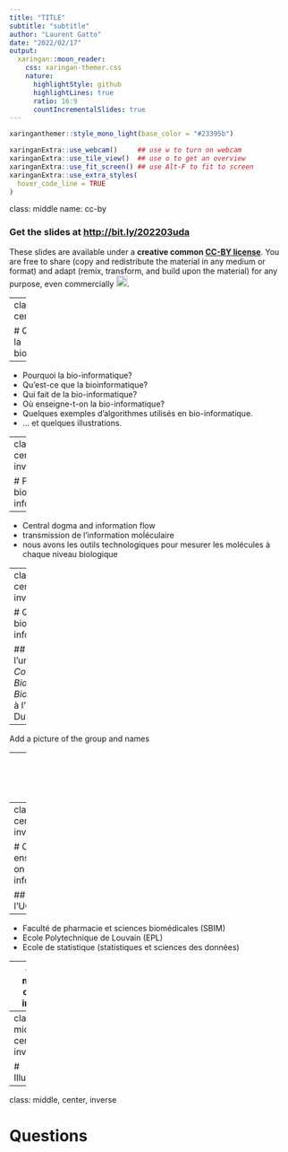 ```yaml
---
title: "TITLE"
subtitle: "subtitle"
author: "Laurent Gatto"
date: "2022/02/17"
output:
  xaringan::moon_reader:
    css: xaringan-themer.css
    nature:
      highlightStyle: github
      highlightLines: true
      ratio: 16:9
      countIncrementalSlides: true
---
```


```r
xaringanthemer::style_mono_light(base_color = "#23395b")
```

```r
xaringanExtra::use_webcam()     ## use w to turn on webcam
xaringanExtra::use_tile_view()  ## use o to get an overview
xaringanExtra::use_fit_screen() ## use Alt-F to fit to screen
xaringanExtra::use_extra_styles(
  hover_code_line = TRUE
)
```


class: middle
name: cc-by

### Get the slides at [http://bit.ly/202203uda](http://bit.ly/202203uda)

These slides are available under a **creative common
[CC-BY license](http://creativecommons.org/licenses/by/4.0/)**. You are
free to share (copy and redistribute the material in any medium or
format) and adapt (remix, transform, and build upon the material) for
any purpose, even commercially
<img height="20px" alt="CC-BY" src="https://raw.githubusercontent.com/UCLouvain-CBIO/scp-teaching/main/img/cc1.jpg" />.


---
class: middle, center, inverse

# Qu'est-ce que la bioinformatique?

---

- Pourquoi la bio-informatique?
- Qu'est-ce que la bioinformatique?
- Qui fait de la bio-informatique?
- Où enseigne-t-on la bio-informatique?
- Quelques exemples d'algorithmes utilisés en bio-informatique.
- ... et quelques illustrations.


---
class: middle, center, inverse

# Pourquoi la bio-informatique?


---

- Central dogma and information flow
- transmission de l'information moĺéculaire
- nous avons les outils technologiques pour mesurer les molécules à
  chaque niveau biologique


---
class: middle, center, inverse

# Qui fait de la bio-informatique?

## (dans l'unité *Computational Biology and Bioinformatics* à l'institut de Duve)

---

Add a picture of the group and names

---
class: middle, center, inverse

## bio + info ou info + bio ?

---
class: middle, center, inverse

# Où enseigne-t-on la bio-informatique?

## (à l'UCLouvain)

---

- Faculté de pharmacie et sciences biomédicales (SBIM)
- Ecole Polytechnique de Louvain (EPL)
- Ecole de statistique (statistiques et sciences des données)


---
class: middle, center, inverse

# Quelques exemples d'algorithmes utilisés en bio-informatique.

## (le plat de consistence)

---
class: middle, center, inverse

# Illustrations

---
class: middle, center, inverse

# Questions
